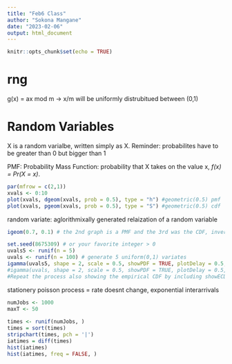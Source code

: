```yaml
---
title: "Feb6 Class"
author: "Sokona Mangane"
date: "2023-02-06"
output: html_document
---
```


```r
knitr::opts_chunk$set(echo = TRUE)
```

# rng

g(x) = ax mod m -> x/m will be uniformly distrubitued between (0,1)

# Random Variables

X is a random varialbe, written simply as X. Reminder: probabilites have to be greater than 0 but bigger than 1

PMF: Probability Mass Function: probability that X takes on the value x, *f(x) = Pr(X  = x)*.


```r
par(mfrow = c(2,1))
xvals <- 0:10
plot(xvals, dgeom(xvals, prob = 0.5), type = "h") #geometric(0.5) pmf
plot(xvals, pgeom(xvals, prob = 0.5), type = "S") #geometric(0.5) cdf

```

random variate: aglorithmixally generated relaization of a random variable

```r
igeom(0.7, 0.1) # the 2nd graph is a PMF and the 3rd was the CDF, inverse distribution happening on the fly (geometrc distribution)
```

```r
set.seed(8675309) # or your favorite integer > 0 
uvals5 <- runif(n = 5)
uvals <- runif(n = 100) # generate 5 uniform(0,1) variates 
igamma(uvals5, shape = 2, scale = 0.5, showPDF = TRUE, plotDelay = 0.5, showECDF = TRUE) 
#igamma(uvals, shape = 2, scale = 0.5, showPDF = TRUE, plotDelay = 0.5, showECDF = TRUE) 
#Repeat the process also showing the empirical CDF by including showECDF = TRUE in the argument list.

```


stationery poisson process = rate doesnt change, exponential interarrivals 

```r
numJobs <- 1000
maxT <- 50
  
times <- runif(numJobs, )
times = sort(times)
stripchart(times, pch = '|')
iatimes = diff(times)
hist(iatimes)
hist(iatimes, freq = FALSE, )
```





